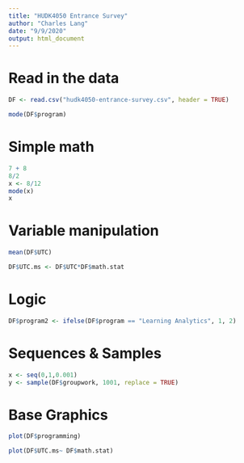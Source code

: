 ```yaml
---
title: "HUDK4050 Entrance Survey"
author: "Charles Lang"
date: "9/9/2020"
output: html_document
---
```


# Read in the data
```r
DF <- read.csv("hudk4050-entrance-survey.csv", header = TRUE)

mode(DF$program)

```
# Simple math
```r
7 + 8
8/2
x <- 8/12
mode(x)
x
```

# Variable manipulation
```r
mean(DF$UTC)

DF$UTC.ms <- DF$UTC*DF$math.stat

```

# Logic
```r
DF$program2 <- ifelse(DF$program == "Learning Analytics", 1, 2)
```

# Sequences & Samples
```r
x <- seq(0,1,0.001)
y <- sample(DF$groupwork, 1001, replace = TRUE)
```

# Base Graphics
```r
plot(DF$programming)

plot(DF$UTC.ms~ DF$math.stat)
```

